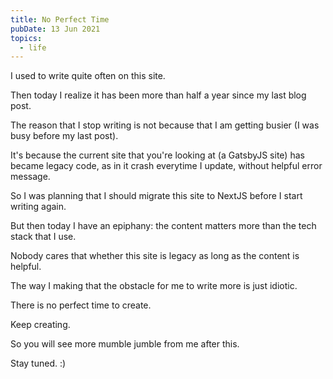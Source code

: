 ```yaml
---
title: No Perfect Time
pubDate: 13 Jun 2021
topics:
  - life
---
```


I used to write quite often on this site.

Then today I realize it has been more than half a year since my last blog post.

The reason that I stop writing is not because that I am getting busier (I was busy before my last post).

It's because the current site that you're looking at (a GatsbyJS site) has became legacy code, as in it crash everytime I update, without helpful error message.

So I was planning that I should migrate this site to NextJS before I start writing again.

But then today I have an epiphany: the content matters more than the tech stack that I use.

Nobody cares that whether this site is legacy as long as the content is helpful.

The way I making that the obstacle for me to write more is just idiotic.

There is no perfect time to create.

Keep creating.

So you will see more mumble jumble from me after this.

Stay tuned. :)

